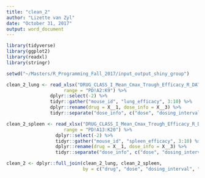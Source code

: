 ```yaml
---
title: "clean_2"
author: "Lizette van Zyl"
date: "October 31, 2017"
output: word_document
---
```


```r
library(tidyverse)
library(ggplot2)
library(readxl)
library(stringr)

setwd("~/Masters/R_Programming_Fall_2017/input_output_shiny_group")
```

```r
clean_2_lung <- read_xlsx("DRUG_CLASS_I_Mean_Cmax_Trough_Efficacy_R_DATA_ANALYSIS.xlsx",
                     range = "PD!A2:K9") %>%
                dplyr::select(-2) %>%
                tidyr::gather("mouse_id", "lung_efficacy", 3:10) %>%
                dplyr::rename(drug = X__1, dose_info = X__3) %>%
                tidyr::separate("dose_info", c("dose", "dosing_interval"), sep = -4)

clean_2_spleen <- read_xlsx("DRUG_CLASS_I_Mean_Cmax_Trough_Efficacy_R_DATA_ANALYSIS.xlsx",
                     range = "PD!A13:K20") %>%
                  dplyr::select(-2) %>%
                  tidyr::gather("mouse_id", "spleen_efficacy", 3:10) %>%
                  dplyr::rename(drug = X__1, dose_info = X__3) %>%
                  tidyr::separate("dose_info", c("dose", "dosing_interval"), sep = -4)

clean_2 <- dplyr::full_join(clean_2_lung, clean_2_spleen,
                            by = c("drug", "dose", "dosing_interval", "mouse_id"))
```



